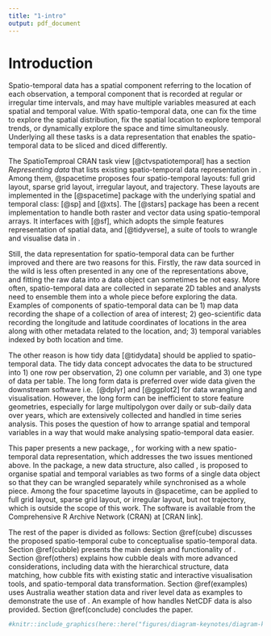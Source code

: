 ```yaml
---
title: "1-intro"
output: pdf_document
---
```


# Introduction

Spatio-temporal data has a spatial component referring to the location of each observation, a temporal component that is recorded at regular or irregular time intervals, and may have multiple variables measured at each spatial and temporal value. With spatio-temporal data, one can fix the time to explore the spatial distribution, fix the spatial location to explore temporal trends, or dynamically explore the space and time simultaneously. Underlying all these tasks is a data representation that enables the spatio-temporal data to be sliced and diced differently.

The SpatioTemproal CRAN task view [@ctvspatiotemporal] has a section *Representing data* that lists existing spatio-temporal data representation in \proglang{R}. Among them, @spacetime proposes four spatio-temporal layouts: full grid layout, sparse grid layout, irregular layout, and trajectory. These layouts are implemented in the \pkg{spacetime} [@spacetime] package with the underlying spatial and temporal class: \pkg{sp} [@sp] and \pkg{xts} [@xts]. The \pkg{stars} [@stars] package has been a recent implementation to handle both raster and vector data using spatio-temporal arrays. It interfaces with \pkg{sf} [@sf], which adopts the simple features representation of spatial data, and \pkg{tidyverse} [@tidyverse], a suite of tools to wrangle and visualise data in \proglang{R}.

Still, the data representation for spatio-temporal data can be further improved and there are two reasons for this. Firstly, the raw data sourced in the wild is less often presented in any one of the representations above, and fitting the raw data into a data object can sometimes be not easy. More often, spatio-temporal data are collected in separate 2D tables and analysts need to ensemble them into a whole piece before exploring the data. Examples of components of spatio-temporal data can be 1) map data recording the shape of a collection of area of interest; 2) geo-scientific data recording the longitude and latitude coordinates of locations in the area along with other metadata related to the location, and; 3) temporal variables indexed by both location and time.

<!-- For spatio-temporal data analysis, merging all these sources can be challenging and joining these tables can go wrong because of the slightest unmatched of the linking variable from different sources.  -->

The other reason is how tidy data [@tidydata] should be applied to spatio-temporal data. The tidy data concept advocates the data to be structured into 1) one row per observation, 2) one column per variable, and 3) one type of data per table. The long form data is preferred over wide data given the downstream software i.e. \pkg{dplyr} [@dplyr] and \pkg{ggplot2} [@ggplot2] for data wrangling and visualisation. However, the long form can be inefficient to store feature geometries, especially for large multipolygon over daily or sub-daily data over years, which are extensively collected and handled in time series analysis. This poses the question of how to arrange spatial and temporal variables in a way that would make analysing spatio-temporal data easier.

This paper presents a new \proglang{R} package, \pkg{cubble}, for working with a new spatio-temporal data representation, which addresses the two issues mentioned above. In the package, a new data structure, also called \code{cubble}, is proposed to organise spatial and temporal variables as two forms of a single data object so that they can be wrangled separately while synchronised as a whole piece. Among the four spacetime layouts in @spacetime, \pkg{cubble} can be applied to full grid layout, sparse grid layout, or irregular layout, but not trajectory, which is outside the scope of this work. The software is available from the Comprehensive R Archive Network (CRAN) at [CRAN link].

The rest of the paper is divided as follows: Section \@ref(cube) discusses the proposed spatio-temporal cube to conceptualise spatio-temporal data. Section \@ref(cubble) presents the main design and functionality of \pkg{cubble}. Section \@ref(others) explains how cubble deals with more advanced considerations, including data with the hierarchical structure, data matching, how cubble fits with existing static and interactive visualisation tools, and spatio-temporal data transformation. Section \@ref(examples) uses Australia weather station data and river level data as examples to demonstrate the use of \pkg{cubble}. An example of how \pkg{cubble} handles NetCDF data is also provided. Section \@ref(conclude) concludes the paper.




<!-- there is a strong need for such tools given the ubiquitous spatial and temporal data collected in the society, i.e., climate observations from weather stations, air quality variables from air monitoring stations. The demand for such tools can also come from spatial data analysts wishing to incorporate temporal data in their analysis or vice versa. -->

<!-- This type of data can naturally be considered as a data cube with three axes: spatial identifier, temporal identifier, and variables. In this cubic formation, space only occupies one axis, rather than two, to avoid hypercubes for multivariate spatio-temporal data. While conceptually the data format is relatively simple, the data objects coming to the analysts can vary in forms in the analysis. Figure \ref{fig:illu-input} shows three examples of wild spatio-temporal data: 1) a single table that includes both the spatial and temporal variables; 2) separate tables for spatial and temporal variables; 3) array-based data, i.e. NetCDF (Network Common Data Form) data, which is commonly used in earth science, e.g. climatology, meteorology, and oceanography, among others, to organise multivariate data in a spatio-temporal grid. -->

```r
#knitr::include_graphics(here::here("figures/diagram-keynotes/diagram-keynotes.001.png"))
```


<!-- Manipulating data in these two levels is usually done separately and the third tidy data principal [@tidydata] recommends each type of observational unit to form a table. Another feature for a spatio-temporal data structure to have is that variables created from subsequent operations can be automatically added to the existing table with the same level. This is better than an output that index the variables with the identifiers since otherwise analysts will need to manually join this output with existing variables in the same level. -->

<!-- Many data structures have been proposed for spatial (\pkg{sf} by @sf) and temporal (\pkg{tsibble} by @tsibble) data in the R community, while less has been done for spatio-temporal data. The lack of such tools could potentially because analysts usually treat the spatial and temporal dimension of the data separately, without realising the need to create a new data structure. While this approach follows the third tidy data principal [@tidydata] (*Each type of observational unit forms a table*), analysts always need to manually join results from different observational units or combining multiple tables into one for downstream analysis. This additional step doesn't add new operations into the data but can be error prone. \newline -->

<!-- While incorporating both spatial and temporal information enriches the data in the analysis, spatio-temporal data can sometimes be hard to work with given its two observational units in the variables. The single table format in Figure \ref{fig:illu-input} is convenient for spatio-temporal operations that involve both types of variables, however, it makes duplicates of spatial variables and is not ideal when only looking at the spatial aspect of the data. The two tables format allows separate operations on spatial and temporal variables while analysts need to work with two data objects simultaneously and join them together into the single table format for spatio-temporal operations. Neither of the two formats is desirable at the same time for spatial, temporal, and spatio-temporal operations. This issue implies analysts need to constantly think about the data format and arrange variables into the proper shape before the actual operations, which can be a laborious step when switching between the two formats back and forth several times during the analysis. -->

<!-- This would require analysts to constantly switch among different format at each step. All these difficulties are rooted in the two different observational units of spatial and temporal variables and this poses difficulties to organise spatio-temporal data in a way that operates both on a single spatial or temporal dimension and the combined spatio-temporal dimension. -->

<!-- None of these three formats in Figure \ref{fig:illu-input} is not particularly convenient to work with. In the single table format, to avoid plotting duplicated points of the same sites on the map, analysts always need to create a spatial variables table from the original single table. This can be a tedious step if needs to performed many times during the analysis. In another type of operation that filter the sites based on certain statistics, intermediate objects, like the per-station summary of the statistic and the filtered station ID vector, will need be created as standalone objects in the environment. The spirit of using pipe reduces the intermediate data objects that are unnecessarily created in the analysis while in this case, these only-used-once data objects can hardly be incorporated into a piping workflow in the analysis. In addition, if the data is organised as a separate spatial and temporal table as format 2 in Figure \ref{fig:illu-input}, the filter on site ID will need to performed twice in each table to keep them both up-to-date. With the array data structure, although it can easily store and wrangle large spatio-temporal data, the 3D or higher-D array can be less intuitive than a 2D tabular data structure for some analysts in data wrangling. -->



<!-- The package \pkg{sf} [@sf] uses data frame objects to represent spatial data with an additional \code{geometry} column dedicating to feature geometries [@jr_herring_opengis_2011] (e.g. POINT, MULTIPOINT, POLYGON, MULTIPOLYGON etc).  -->

<!-- For temporal data, \pkg{tsibble} [@tsibble] builds on top of the \pkg{tibble} [@tibble] object and explicitly includes date and time in columns as variables, rather than data attributes.  -->

<!-- Underlying tidyverse is the concept of tidy data [@tidydata], which considers how variables should be structured for analysis. In the three formats (time-wide, space-wide, and long) summarised in the @spacetime paper, only the long form is considered as tidy. The main advantages of it over the time-wide and space-wide format is that the latter treat either time or location as variable names (Section 3.1 in @tidydata) rather than values of variables, making them difficult to be wrangled. One problem with the long format is that it can be inefficient to store feature geometries, especially for large MULTIPOLYGON over long time period.  -->

<!-- For spatial data, \pkg{sf} [@sf] covers a wide range of geometrical operations and is the format most map data stored. When incorporating the time dimension, a time wide format, introduced in @spacetime, is usually adopted. This treats time as variable name rather than value and makes it inconvenient to wrangle time, as per the tidy data principle [@tidydata]. In the temporal domain, \pkg{tsibble} [@tsibble] follows the tidy data principle to arrange the time in the long format, while when adding spatial variables, a long format implies repeating variables at each time and this can make a huge difference when the repetition is on large geometrical shapes with long time period.  -->

<!-- In the \proglang{R} community, many data objects have been proposed to work with specific spatio-temporal tasks, while few can freely explore the data. \pkg{spacetime} [@spacetime] is an attempt for such a data object, but the spatial and temporal classes it is built on have now been gradually replaced by more recent implementations. The \pkg{stars} [@stars] package uses an array to wrangle spatio-temporal data, but the dense array it uses can quickly exhaust the memory for data in the case of irregular spatial grid. -->
